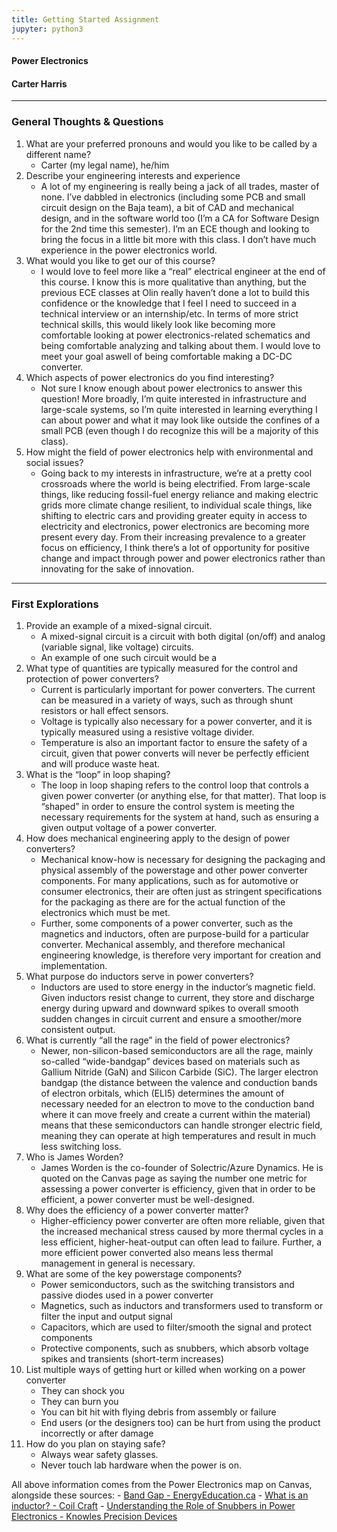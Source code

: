 ```yaml
---
title: Getting Started Assignment
jupyter: python3
---
```



#### Power Electronics

#### Carter Harris

---


### General Thoughts & Questions

1. What are your preferred pronouns and would you like to be called by a different name?
    - Carter (my legal name), he/him
2. Describe your engineering interests and experience
    - A lot of my engineering is really being a jack of all trades, master of none. I've dabbled in electronics (including some PCB and small circuit design on the Baja team), a bit of CAD and mechanical design, and in the software world too (I'm a CA for Software Design for the 2nd time this semester). I'm an ECE though and looking to bring the focus in a little bit more with this class. I don't have much experience in the power electronics world.
3. What would you like to get our of this course?
    - I would love to feel more like a "real" electrical engineer at the end of this course. I know this is more qualitative than anything, but the previous ECE classes at Olin really haven't done a lot to build this confidence or the knowledge that I feel I need to succeed in a technical interview or an internship/etc. In terms of more strict technical skills, this would likely look like becoming more comfortable looking at power electronics-related schematics and being comfortable analyzing and talking about them. I would love to meet your goal aswell of being comfortable making a DC-DC converter.
4. Which aspects of power electronics do you find interesting?
    - Not sure I know enough about power electronics to answer this question! More broadly, I'm quite interested in infrastructure and large-scale systems, so I'm quite interested in learning everything I can about power and what it may look like outside the confines of a small PCB (even though I do recognize this will be a majority of this class).
5. How might the field of power electronics help with environmental and social issues?
     - Going back to my interests in infrastructure, we're at a pretty cool crossroads where the world is being electrified. From large-scale things, like reducing fossil-fuel energy reliance and making electric grids more climate change resilient, to individual scale things, like shifting to electric cars and providing greater equity in access to electricity and electronics, power electronics are becoming more present every day. From their increasing prevalence to a greater focus on efficiency, I think there's a lot of opportunity for positive change and impact through power and power electronics rather than innovating for the sake of innovation.

---

### First Explorations

1. Provide an example of a mixed-signal circuit.
    - A mixed-signal circuit is a circuit with both digital (on/off) and analog (variable signal, like voltage) circuits.
    - An example of one such circuit would be a 
2. What type of quantities are typically measured for the control and protection of power converters?
    - Current is particularly important for power converters. The current can be measured in a variety of ways, such as through shunt resistors or hall effect sensors.
    - Voltage is typically also necessary for a power converter, and it is typically measured using a resistive voltage divider.
    - Temperature is also an important factor to ensure the safety of a circuit, given that power converts will never be perfectly efficient and will produce waste heat.
3. What is the "loop" in loop shaping?
    - The loop in loop shaping refers to the control loop that controls a given power converter (or anything else, for that matter). That loop is "shaped" in order to ensure the control system is meeting the necessary requirements for the system at hand, such as ensuring a given output voltage of a power converter.
4. How does mechanical engineering apply to the design of power converters?
    - Mechanical know-how is necessary for designing the packaging and physical assembly of the powerstage and other power converter components. For many applications, such as for automotive or consumer electronics, their are often just as stringent specifications for the packaging as there are for the actual function of the electronics which must be met.
    - Further, some components of a power converter, such as the magnetics and inductors, often are purpose-build for a particular converter. Mechanical assembly, and therefore mechanical engineering knowledge, is therefore very important for creation and implementation.
5. What purpose do inductors serve in power converters?
    - Inductors are used to store energy in the inductor's magnetic field. Given inductors resist change to current, they store and discharge energy during upward and downward spikes to overall smooth sudden changes in circuit current and ensure a smoother/more consistent output.
6. What is currently "all the rage" in the field of power electronics?
    - Newer, non-silicon-based semiconductors are all the rage, mainly so-called "wide-bandgap" devices based on materials such as Gallium Nitride (GaN) and Silicon Carbide (SiC). The larger electron bandgap (the distance between the valence and conduction bands of electron orbitals, which (ELI5) determines the amount of necessary needed for an electron to move to the conduction band where it can move freely and create a current within the material) means that these semiconductors can handle stronger electric field, meaning they can operate at high temperatures and result in much less switching loss.
7. Who is James Worden?
    - James Worden is the co-founder of Solectric/Azure Dynamics. He is quoted on the Canvas page as saying the number one metric for assessing a power converter is efficiency, given that in order to be efficient, a power converter must be well-designed. 
8. Why does the efficiency of a power converter matter?
    - Higher-efficiency power converter are often more reliable, given that the increased mechanical stress caused by more thermal cycles in a less efficient, higher-heat-output can often lead to failure. Further, a more efficient power converted also means less thermal management in general is necessary.
9. What are some of the key powerstage components?
    - Power semiconductors, such as the switching transistors and passive diodes used in a power converter
    - Magnetics, such as inductors and transformers used to transform or filter the input and output signal
    - Capacitors, which are used to filter/smooth the signal and protect components
    - Protective components, such as snubbers, which absorb voltage spikes and transients (short-term increases)
10. List multiple ways of getting hurt or killed when working on a power converter
    - They can shock you
    - They can burn you
    - You can bit hit with flying debris from assembly or failure
    - End users (or the designers too) can be hurt from using the product incorrectly or after damage
11. How do you plan on staying safe?
    - Always wear safety glasses.
    - Never touch lab hardware when the power is on.

All above information comes from the Power Electronics map on Canvas, alongside these sources:
- [Band Gap - EnergyEducation.ca](https://energyeducation.ca/encyclopedia/Band_gap)
- [What is an inductor? - Coil Craft](https://www.coilcraft.com/en-us/edu/series/what-is-an-inductor/)
- [Understanding the Role of Snubbers in Power Electronics - Knowles Precision Devices](https://blog.knowlescapacitors.com/blog/understanding-the-crucial-role-of-snubber-capacitors-in-power-electronics)

